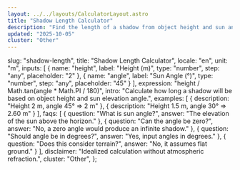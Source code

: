 ```yaml
---
layout: ../../layouts/CalculatorLayout.astro
title: "Shadow Length Calculator"
description: "Find the length of a shadow from object height and sun angle."
updated: "2025-10-05"
cluster: "Other"
---
```



  slug: "shadow-length",
  title: "Shadow Length Calculator",
  locale: "en",
  unit: "m",
  inputs: [
    { name: "height", label: "Height (m)", type: "number", step: "any", placeholder: "2" },
    { name: "angle", label: "Sun Angle (°)", type: "number", step: "any", placeholder: "45" }
  ],
  expression: "height / Math.tan(angle * Math.PI / 180)",
  intro: "Calculate how long a shadow will be based on object height and sun elevation angle.",
  examples: [
    { description: "Height 2 m, angle 45° ⇒ 2 m" },
    { description: "Height 1.5 m, angle 30° ⇒ 2.60 m" }
  ],
  faqs: [
    { question: "What is sun angle?", answer: "The elevation of the sun above the horizon." },
    { question: "Can the angle be zero?", answer: "No, a zero angle would produce an infinite shadow." },
    { question: "Should angle be in degrees?", answer: "Yes, input angles in degrees." },
    { question: "Does this consider terrain?", answer: "No, it assumes flat ground." }
  ],
  disclaimer: "Idealized calculation without atmospheric refraction.",
  cluster: "Other",
};

<Calculator schema={schema} />

